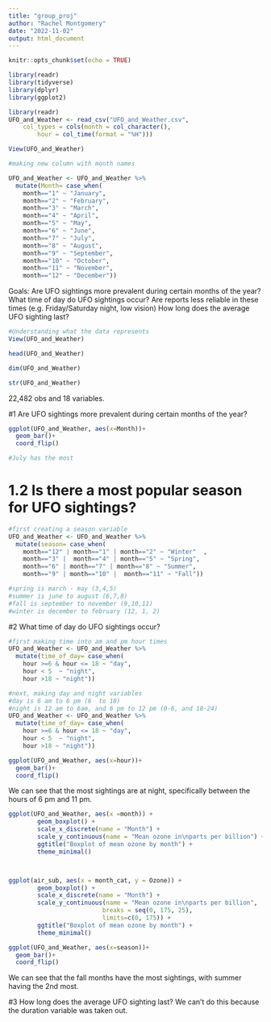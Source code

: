 ```yaml
---
title: "group_proj"
author: "Rachel Montgomery"
date: "2022-11-02"
output: html_document
---
```


```r
knitr::opts_chunk$set(echo = TRUE)
```

```r
library(readr)
library(tidyverse)
library(dplyr)
library(ggplot2)
```

```r
library(readr)
UFO_and_Weather <- read_csv("UFO_and_Weather.csv", 
    col_types = cols(month = col_character(), 
        hour = col_time(format = "%H")))

View(UFO_and_Weather)

```
```r
#making new column with month names

UFO_and_Weather <- UFO_and_Weather %>%
  mutate(Month= case_when(
    month=="1" ~ "January",
    month=="2" ~ "February",
    month=="3" ~ "March",
    month=="4" ~ "April",
    month=="5" ~ "May",
    month=="6" ~ "June",
    month=="7" ~ "July",
    month=="8" ~ "August",
    month=="9" ~ "September",
    month=="10" ~ "October",
    month=="11" ~ "November",
    month=="12" ~ "December"))

```



Goals:
Are UFO sightings more prevalent during certain months of the year?
What time of day do UFO sightings occur? Are reports less reliable in these times (e.g. Friday/Saturday night, low vision)
How long does the average UFO sighting last?

```r
#Understanding what the data represents
View(UFO_and_Weather)

head(UFO_and_Weather)

dim(UFO_and_Weather)

str(UFO_and_Weather)
```
22,482 obs and 18 variables. 

#1 Are UFO sightings more prevalent during certain months of the year?
```r
ggplot(UFO_and_Weather, aes(x=Month))+
  geom_bar()+
  coord_flip()

#July has the most 
```


# 1.2 Is there a most popular season for UFO sightings?

```r
#first creating a season variable
UFO_and_Weather <- UFO_and_Weather %>%
  mutate(season= case_when(
    month=="12" | month=="1" | month=="2" ~ "Winter"  ,
    month=="3" |  month=="4" | month=="5" ~ "Spring",
    month=="6" | month=="7" | month=="8" ~ "Summer",
    month=="9" | month=="10" |  month=="11" ~ "Fall"))

#spring is march - may (3,4,5)
#summer is june to august (6,7,8)
#fall is september to november (9,10,11)
#winter is december to february (12, 1, 2)
```



#2 What time of day do UFO sightings occur?
```r
#first making time into am and pm hour times
UFO_and_Weather <- UFO_and_Weather %>%
  mutate(time_of_day= case_when(
    hour >=6 & hour <= 18 ~ "day",
    hour < 5  ~ "night",
    hour >18 ~ "night"))

#next, making day and night variables
#day is 6 am to 6 pm (6  to 18)
#night is 12 am to 6am, and 6 pm to 12 pm (0-6, and 18-24)
UFO_and_Weather <- UFO_and_Weather %>%
  mutate(time_of_day= case_when(
    hour >=6 & hour <= 18 ~ "day",
    hour < 5  ~ "night",
    hour >18 ~ "night"))

```


```r
ggplot(UFO_and_Weather, aes(x=hour))+
  geom_bar()+
  coord_flip()
```
We can see that the most sightings are at night, specifically between the hours of 6 pm and 11 pm.


```r
ggplot(UFO_and_Weather, aes(x =month)) +
        geom_boxplot() +
        scale_x_discrete(name = "Month") +
        scale_y_continuous(name = "Mean ozone in\nparts per billion") + 
        ggtitle("Boxplot of mean ozone by month") +
        theme_minimal()



ggplot(air_sub, aes(x = month_cat, y = Ozone)) +
        geom_boxplot() +
        scale_x_discrete(name = "Month") +
        scale_y_continuous(name = "Mean ozone in\nparts per billion",
                          breaks = seq(0, 175, 25),
                          limits=c(0, 175)) + 
        ggtitle("Boxplot of mean ozone by month") +
        theme_minimal()
```



```r
ggplot(UFO_and_Weather, aes(x=season))+
  geom_bar()+
  coord_flip()
```
We can see that the fall months have the most sightings, with summer having the 2nd most.


#3 How long does the average UFO sighting last?
We can't do this because the duration variable was taken out.










